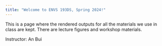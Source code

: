 ```yaml
---
title: "Welcome to ENVS 193DS, Spring 2024!"
---
```


This is a page where the rendered outputs for all the materials we use in class are kept. There are lecture figures and workshop materials.  

Instructor: An Bui  
